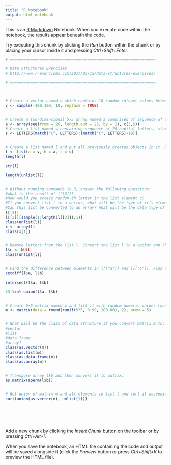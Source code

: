 ```yaml
---
title: "R Notebook"
output: html_notebook
---
```


This is an [R Markdown](http://rmarkdown.rstudio.com) Notebook. When you execute code within the notebook, the results appear beneath the code. 

Try executing this chunk by clicking the *Run* button within the chunk or by placing your cursor inside it and pressing *Ctrl+Shift+Enter*. 

```r
# ================================================================

# Data Structures Exercises
# http://www.r-exercises.com/2017/03/15/data-structures-exercises/

# ================================================================



# Create a vector named v which contains 10 random integer values between -100 and +100.
v <- sample(-100:100, 10, replace = TRUE)


# Create a two-dimensional 5×5 array named a comprised of sequence of even integers greater than 25.
a <- array(seq(from = 26, length.out = 25, by = 2), c(5,5)) 
# Create a list named s containing sequence of 20 capital letters, starting with ‘C’.
s <- LETTERS[match("C", LETTERS):(match("C", LETTERS)+19)]


# Create a list named l and put all previously created objects in it. Name them a, b and c respectively. How many elements are there in the list? Show the structure of the list. Count all elements recursively.
l <- list(a = v, b = a, c = s)
length(l)

str(l)

length(unlist(l))


# Without running commands in R, answer the following questions:
#what is the result of l[[3]]?
#How would you access random-th letter in the list element c?
#If you convert list l to a vector, what will be the type of it’s elements?
#Can this list be converted to an array? What will be the data type of elements in array?
l[[3]]
l[[3]][sample(1:length(l[[3]]),1)]
class(unlist(l))
x <- array(l)
class(x[1])


# Remove letters from the list l. Convert the list l to a vector and check its class. Compare it with the result from exercise 4, question #3.
l$c <- NULL
class(unlist(l))


# Find the difference between elements in l[["a"]] and l[["b"]]. Find the intersection between them. Is there number 33 in their union?
setdiff(l$a, l$b)

intersect(l$a, l$b)

33 %in% union(l$a, l$b)


# Create 5×5 matrix named m and fill it with random numeric values rounded to two decimal places, ranging from 1.00 to 100.00.
m <- matrix(data = round(runif(5*5, 0.99, 100.00), 2), nrow = 5)


# What will be the class of data structure if you convert matrix m to:
#vector
#list
#data frame
#array?
class(as.vector(m))
class(as.list(m))
class(as.data.frame(m))
class(as.array(m))


# Transpose array l$b and then convert it to matrix.
as.matrix(aperm(l$b))


# Get union of matrix m and all elements in list l and sort it ascending.
sort(union(as.vector(m), unlist(l)))







```

Add a new chunk by clicking the *Insert Chunk* button on the toolbar or by pressing *Ctrl+Alt+I*.

When you save the notebook, an HTML file containing the code and output will be saved alongside it (click the *Preview* button or press *Ctrl+Shift+K* to preview the HTML file).
